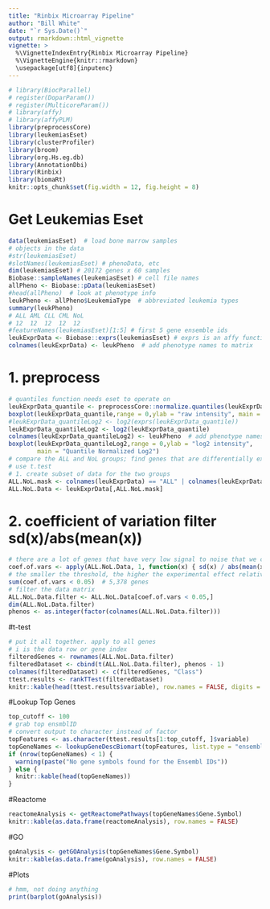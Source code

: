 ```yaml
---
title: "Rinbix Microarray Pipeline"
author: "Bill White"
date: "`r Sys.Date()`"
output: rmarkdown::html_vignette
vignette: >
  %\VignetteIndexEntry{Rinbix Microarray Pipeline}
  %\VignetteEngine{knitr::rmarkdown}
  \usepackage[utf8]{inputenc}
---
```


```r
# library(BiocParallel)
# register(DoparParam())
# register(MulticoreParam())
# library(affy)
# library(affyPLM)
library(preprocessCore)
library(leukemiasEset)
library(clusterProfiler)
library(broom)
library(org.Hs.eg.db)
library(AnnotationDbi)
library(Rinbix)
library(biomaRt)
knitr::opts_chunk$set(fig.width = 12, fig.height = 8) 
```

# Get Leukemias Eset

```r
data(leukemiasEset)  # load bone marrow samples
# objects in the data
#str(leukemiasEset)
#slotNames(leukemiasEset) # phenoData, etc
dim(leukemiasEset) # 20172 genes x 60 samples
Biobase::sampleNames(leukemiasEset) # cell file names
allPheno <- Biobase::pData(leukemiasEset)
#head(allPheno)  # look at phenotype info
leukPheno <- allPheno$LeukemiaType  # abbreviated leukemia types
summary(leukPheno)
# ALL AML CLL CML NoL 
# 12  12  12  12  12 
#featureNames(leukemiasEset)[1:5] # first 5 gene ensemble ids
leukExprData <- Biobase::exprs(leukemiasEset) # exprs is an affy function to extract expression data from eset
colnames(leukExprData) <- leukPheno  # add phenotype names to matrix
```

# 1. preprocess

```r
# quantiles function needs eset to operate on
leukExprData_quantile <- preprocessCore::normalize.quantiles(leukExprData)
boxplot(leukExprData_quantile,range = 0,ylab = "raw intensity", main = "Quantile Normalized")
#leukExprData_quantileLog2 <- log2(exprs(leukExprData_quantile))
leukExprData_quantileLog2 <- log2(leukExprData_quantile)
colnames(leukExprData_quantileLog2) <- leukPheno  # add phenotype names to matrix
boxplot(leukExprData_quantileLog2,range = 0,ylab = "log2 intensity", 
        main = "Quantile Normalized Log2")
# compare the ALL and NoL groups; find genes that are differentially expressed between groups
# use t.test
# 1. create subset of data for the two groups
ALL.NoL.mask <- colnames(leukExprData) == "ALL" | colnames(leukExprData) == "NoL"
ALL.NoL.Data <- leukExprData[,ALL.NoL.mask]
```

# 2. coefficient of variation filter sd(x)/abs(mean(x))

```r
# there are a lot of genes that have very low signal to noise that we can get rid of.
coef.of.vars <- apply(ALL.NoL.Data, 1, function(x) { sd(x) / abs(mean(x)) })
# the smaller the threshold, the higher the experimental effect relative to the measurement precision
sum(coef.of.vars < 0.05)  # 5,378 genes
# filter the data matrix
ALL.NoL.Data.filter <- ALL.NoL.Data[coef.of.vars < 0.05,]
dim(ALL.NoL.Data.filter)
phenos <- as.integer(factor(colnames(ALL.NoL.Data.filter)))
```

#t-test

```r
# put it all together. apply to all genes
# i is the data row or gene index
filteredGenes <- rownames(ALL.NoL.Data.filter)
filteredDataset <- cbind(t(ALL.NoL.Data.filter), phenos - 1)
colnames(filteredDataset) <- c(filteredGenes, "Class")
ttest.results <- rankTTest(filteredDataset)
knitr::kable(head(ttest.results$variable), row.names = FALSE, digits = 6)
```

#Lookup Top Genes

```r
top_cutoff <- 100
# grab top ensmblID 
# convert output to character instead of factor
topFeatures <- as.character(ttest.results[1:top_cutoff, ]$variable)
topGeneNames <- lookupGeneDescBiomart(topFeatures, list.type = "ensembl_gene_id")
if (nrow(topGeneNames) < 1) {
  warning(paste("No gene symbols found for the Ensembl IDs"))
} else {
  knitr::kable(head(topGeneNames))
}
```

#Reactome

```r
reactomeAnalysis <- getReactomePathways(topGeneNames$Gene.Symbol)
knitr::kable(as.data.frame(reactomeAnalysis), row.names = FALSE)
```

#GO

```r
goAnalysis <- getGOAnalysis(topGeneNames$Gene.Symbol)
knitr::kable(as.data.frame(goAnalysis), row.names = FALSE)
```

#Plots

```r
# hmm, not doing anything
print(barplot(goAnalysis))
```
